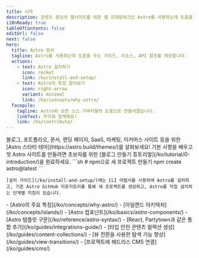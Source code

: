 ```yaml
---
title: 시작
description: 콘텐츠 중심의 웹사이트를 위한 웹 프레임워크인 Astro를 사용하는데 도움을 주는 가이드, 리소스, API 참조를 제공합니다.
i18nReady: true
tableOfContents: false
editUrl: false
next: false
hero:
  title: Astro 문서
  tagline: Astro를 사용하는데 도움을 주는 가이드, 리소스, API 참조를 제공합니다.
  actions:
    - text: Astro 설치하기
      icon: rocket
      link: /ko/install-and-setup/
    - text: Astro의 특징 알아보기
      icon: right-arrow
      variant: minimal
      link: /ko/concepts/why-astro/
  facepile:
    tagline: Astro와 오픈 소스 기여자들의 도움으로 만들어졌습니다.
    linkText: 우리와 함께해요!
    link: /ko/contribute/
---
```



<CardGrid>
  <Card title="Astro로 무엇을 만들고 싶나요?" icon="laptop">
   블로그, 포트폴리오, 문서, 랜딩 페이지, SaaS, 마케팅, 이커머스 사이트 등을 위한 [Astro 스타터 테마](https://astro.build/themes/)를 살펴보세요!
  </Card>

  <Card title="가이드 투어 떠나기" icon="star">  
    기본 사항을 배우고 첫 Astro 사이트를 만들려면 초보자를 위한 [블로그 만들기 튜토리얼](/ko/tutorial/0-introduction/)을 완료하세요.
  </Card>

  <SplitCard title="새 프로젝트 시작" icon="rocket">
    ```sh
    # npm으로 새 프로젝트 만들기
    npm create astro@latest
    ```
    
    [설치 가이드](/ko/install-and-setup/)에는 CLI 마법사를 사용하여 Astro를 설치하고, 기존 Astro GitHub 리포지토리를 통해 새 프로젝트를 생성하고, Astro를 직접 설치하는 단계별 지침이 있습니다.
  </SplitCard>

  <ListCard title="학습" icon="open-book">
    - [Astro의 주요 특징](/ko/concepts/why-astro/)
    - [아일랜드 아키텍처](/ko/concepts/islands/)
    - [Astro 컴포넌트](/ko/basics/astro-components/)
    - [Astro 템플릿 구문](/ko/reference/astro-syntax/)
  </ListCard>

  <ListCard title="확장" icon="puzzle">
    - [React, Partytown과 같은 통합 추가](/ko/guides/integrations-guide/)
    - [타입 안전 콘텐츠 컬렉션 생성](/ko/guides/content-collections/)
    - [뷰 전환을 사용한 탐색 기능 향상](/ko/guides/view-transitions/)
    - [프로젝트에 헤드리스 CMS 연결](/ko/guides/cms/)
  </ListCard>
</CardGrid>

<Discord title="질문이 있거나 참여하고 싶나요?" cta="Discord에 참여하기"/>

